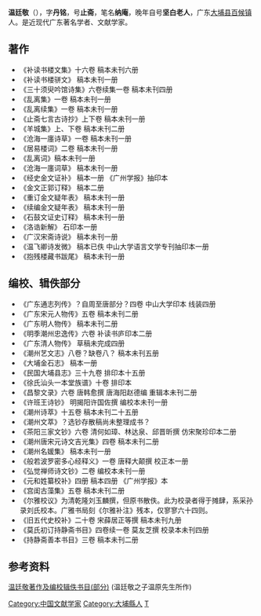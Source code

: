 '''温廷敬'''（{{bd|1869年||1954年|8月14日|catIdx=W温}}），字'''丹铭'''，号'''止斋'''，笔名'''纳庵'''，晚年自号'''坚白老人'''，广东[[大埔县|大埔县]][[百候镇|百候镇]]人。是近现代广东著名学者、文献学家。

==著作==
*《补读书楼文集》十六卷 稿本未刊六册
*《补读书楼骈文》 稿本未刊一册
*《三十须臾吟馆诗集》六卷续集一卷 稿本未刊四册
*《乱离集》一卷 稿本未刊一册
*《乱离续集》一卷 稿本未刊一册
*《止斋七言古诗抄》上下卷 稿本未刊一册
*《羊城集》上、下卷  稿本未刊二册
*《沧海一廛诗草》一卷  稿本未刊一册
*《居易楼词》二卷  稿本未刊一册
*《乱离词》稿本未刊一册
*《沧海一廛词草》  稿本未刊一册
*《经史金文证补》  稿本一册  《广州学报》抽印本
*《金文正郭订释》  稿本二册
*《重订金文疑年表》  稿本未刊一册
*《续编金文疑年表》  稿本未刊一册
*《石鼓文证史订释》  稿本未刊一册
*《洛诰新解》  石印本一册
*《广汉宋斋诗说》  稿本未刊一册
*《温飞卿诗发微》  稿本已佚  中山大学语言文学专刊抽印本一册
*《抱残楼藏书跋尾》  稿本未刊一册
==编校、辑佚部分==
*《广东通志列传》？自周至唐部分？四卷  中山大学印本  线装四册
*《广东宋元人物传》五卷  稿本未刊二册
*《广东明人物传》  稿本未刊二册
*《明季潮州忠逸传》六卷  补读书庐印本二册
*《广东清人物传》  草稿未完成四册
*《潮州艺文志》八卷？缺卷八？  稿本未刊五册
*《大埔金石志》  稿本一册
*《民国大埔县志》三十九卷  排印本十五册
*《徐氏汕头一本堂族谱》十卷  排印本
*《昌黎文录》六卷  唐韩愈撰  唐海阳赵德编  重辑本未刊二册
*《许班王诗钞》  明揭阳许国佐撰  编校本未刊一册
*《潮州诗萃》十五卷  稿本未刊二十五册
*《潮州文萃》？选钞存散稿尚未整理成书？
*《茶阳三家文钞》六卷  清何如璋、林达泉、邱晋昕撰  仿宋聚珍印本二册
*《潮州唐宋元诗文吉光集》四卷  稿本未刊二册
*《潮州名媛集》  稿本未刊一册
*《般若波罗密多心经释义》一卷  唐释大颠撰  校正本一册
*《弘觉禅师诗文钞》二卷  编校本未刊一册
*《元和姓纂校补》四册  稿本四册  《广州学报》本
*《宫闺古藻集》五卷  稿本未刊二册
*《尔雅校议》为清乾隆刘玉麟撰，但原书散佚。此为校录者得于摊肆，系采孙录刘氏校本。广雅书局刻《尔雅补注》残本，仅寥寥六十四则。
*《旧五代史校补》二十卷  宋薛居正等撰  稿本未刊九册
*《莫氏初订持静斋书目》四卷续一卷  莫友芝撰  校录本未刊四册
*《持静斋善本书目》三卷  稿本未刊二册
==参考资料==
[http://theory.st.gd.cn/DispCSMPost.php?id=506 温廷敬著作及编校辑佚书目(部分)] {{Wayback|url=http://theory.st.gd.cn/DispCSMPost.php?id=506 |date=20060115151450 }}(温廷敬之子温原先生所作)

{{DEFAULTSORT:W}}
[[Category:中国文献学家|Category:中国文献学家]]
[[Category:大埔縣人|Category:大埔縣人]]
[[Category:温姓|T]]